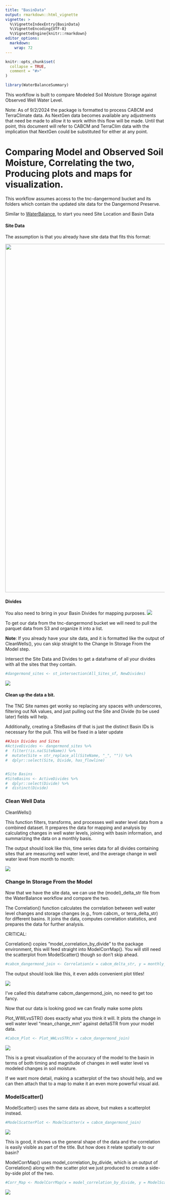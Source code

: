 ```yaml
---
title: "BasinData"
output: rmarkdown::html_vignette
vignette: >
  %\VignetteIndexEntry{BasinData}
  %\VignetteEncoding{UTF-8}
  %\VignetteEngine{knitr::rmarkdown}
editor_options: 
  markdown: 
    wrap: 72
---
```


```r
knitr::opts_chunk$set(
  collapse = TRUE,
  comment = "#>"
)
```

```r
library(WaterBalanceSummary)
```

This workflow is built to compare Modeled Soil Moisture Storage against
Observed Well Water Level.

Note: As of 9/2/2024 the package is formatted to process CABCM and
TerraClimate data. As NextGen data becomes available any adjustments
that need be made to allow it to work within this flow will be made.
Until that point, this document will refer to CABCM and TerraClim data
with the implication that NextGen could be substituted for either at any
point.

# **Comparing Model and Observed Soil Moisture, Correlating the two, Producing plots and maps for visualization.**

This workflow assumes access to the tnc-dangermond bucket and its
folders which contain the updated site data for the Dangermond Preserve.

Similar to [WaterBalance](docs/articles/WaterBalance.html), to start you
need Site Location and Basin Data

#### Site Data

The assumption is that you already have site data that fits this format:

![](images/SiteDataExample.png){width="1097"}

#### Divides

You also need to bring in your Basin Divides for mapping purposes.
![](images/HydrofabricExample.png)

To get our data from the tnc-dangermond bucket we will need to pull the
parquet data from S3 and organize it into a list.

**Note**: If you already have your site data, and it is formatted like
the output of CleanWells(), you can skip straight to the Change In
Storage From the Model step.

Intersect the Site Data and Divides to get a dataframe of all your
divides with all the sites that they contain.

```r
#dangermond_sites <- st_intersection(All_Sites_sf, NewDivides)
```

![](images/dangermond_sitesExample.png)

#### Clean up the data a bit.

The TNC Site names get wonky so replacing any spaces with underscores,
filtering out NA values, and just pulling out the Site and Divide (to be
used later) fields will help.

Additionally, creating a SiteBasins df that is just the distinct Basin
IDs is necessary for the pull. This will be fixed in a later update

```r
##Join Divides and Sites
#ActiveDivides <- dangermond_sites %>% 
#  filter(!is.na(SiteName)) %>% 
#  mutate(Site = str_replace_all(SiteName, "_", "")) %>% 
#  dplyr::select(Site, Divide, has_flowline)


#Site Basins
#SiteBasins <- ActiveDivides %>% 
#  dplyr::select(Divide) %>% 
#  distinct(Divide)
```

### Clean Well Data

CleanWells()

This function filters, transforms, and processes well water level data
from a combined dataset. It prepares the data for mapping and analysis
by calculating changes in well water levels, joining with basin
information, and summarizing the data on a monthly basis.

The output should look like this, time series data for all divides
containing sites that are measuring well water level, and the average
change in well water level from month to month:

![](images/monthly_basin_averagesExample.png)

### Change In Storage From the Model

Now that we have the site data, we can use the (model)\_delta_str file
from the WaterBalance workflow and compare the two.

The Correlation() function calculates the correlation between well water
level changes and storage changes (e.g., from cabcm\_ or
terra_delta_str) for different basins. It joins the data, computes
correlation statistics, and prepares the data for further analysis.

CRITICAL:

Correlation() copies "model_correlation_by_divide" to the package
environment, this will feed straight into ModelCorrMap(). You will still
need the scatterplot from ModelScatter() though so don't skip ahead.

```r
#cabcm_dangermond_join <- Correlation(x = cabcm_delta_str, y = monthly_basin_average)

```

The output should look like this, it even adds convenient plot titles!

![](images/CorrelationExample.png)

I've called this dataframe cabcm_dangermond_join, no need to get too
fancy.

Now that our data is looking good we can finally make some plots

Plot_WWLvsSTR() does exactly what you think it will. It plots the change
in well water level "mean_change_mm" against deltaSTR from your model
data.

```r
#Cabcm_Plot <- Plot_WWLvsSTR(x = cabcm_dangermond_join)
```

![](images/WWLvsSTR_Example.png)

This is a great visualization of the accuracy of the model to the basin
in terms of both timing and magnitude of changes in well water level vs
modeled changes in soil moisture.

If we want more detail, making a scatterplot of the two should help, and
we can then attach that to a map to make it an even more powerful visual
aid.

### ModelScatter()

ModelScatter() uses the same data as above, but makes a scatterplot
instead.

```r
#ModelScatterPlot <- ModelScatter(x = cabcm_dangermond_join)
```

![](images/ModelScatter_Example.png)

This is good, it shows us the general shape of the data and the
correlation is easily visible as part of the title. But how does it
relate spatially to our basin?

ModelCorrMap() uses model_correlation_by_divide, which is an output of
Correlation() along with the scatter plot we just produced to create a
side-by-side plot of the two.

```r
#Corr_Map <- ModelCorrMap(x = model_correlation_by_divide, y = ModelScatterPlot)
```

![](images/CorrPlotExample.png)
